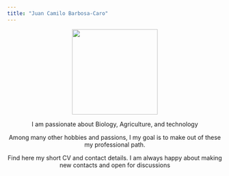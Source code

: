 ```yaml
---
title: "Juan Camilo Barbosa-Caro"
---
```


<center>
![](images/FOTO.png){width=200}

I am passionate about Biology, Agriculture, and technology

Among many other hobbies and passions, I my goal is to make out of these my professional path. 

Find here my short CV and contact details.
I am always happy about making new contacts and open for discussions
</center>